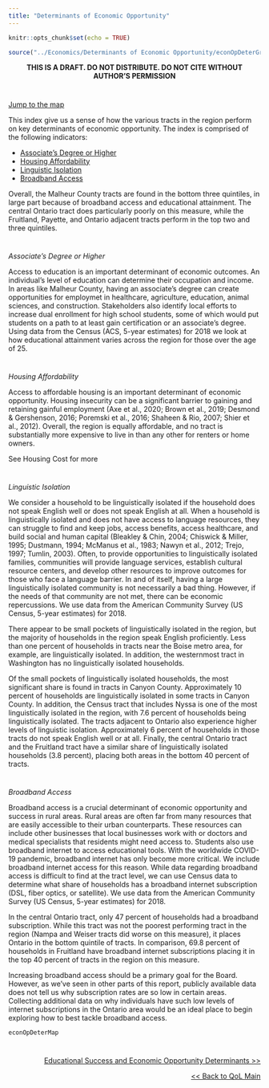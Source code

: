 ---
title: "Determinants of Economic Opportunity"
---

```{r setup, include=FALSE}
knitr::opts_chunk$set(echo = TRUE)
```

```{r, include=F}
source("../Economics/Determinants of Economic Opportunity/econOpDeterGraphics.R", local = knitr::knit_global())

```
<center>
**THIS IS A DRAFT. DO NOT DISTRIBUTE. DO NOT CITE WITHOUT AUTHOR'S PERMISSION**
</center>

#
#

<a href="#map">Jump to the map</a>


This index give us a sense of how the various tracts in the region perform on key determinants of economic opportunity. The index is comprised of the following indicators:

* <a href="#ADH"> Associate's Degree or Higher </a>
* <a href="#HAFF"> Housing Affordability </a>
* <a href="#LINGISO"> Linguistic Isolation </a>
* <a href="#BROAD"> Broadband Access </a>

Overall, the Malheur County tracts are found in the bottom three quintiles, in large part because of broadband access and educational attainment. The central Ontario tract does particularly poorly on this measure, while the Fruitland, Payette, and Ontario adjacent tracts perform in the top two and three quintiles. 

<div id="ADH"></div>

#
#

*Associate's Degree or Higher*

<div id="HAFF"></div>
Access to education is an important determinant of economic outcomes. An individual's level of education can determine their occupation and income. In areas like Malheur County, having an associate's degree can create opportunities for employmet in healthcare, agriculture, education, animal sciences, and construction. Stakeholders also identify local efforts to increase dual enrollment for high school students, some of which would put students on a path to at least gain certification or an associate’s degree. Using data from the Census (ACS, 5-year estimates) for 2018 we look at how educational attainment varies across the region for those over the age of 25. 



#
#

*Housing Affordability*


Access to affordable housing is an important determinant of economic opportunity. Housing insecurity can be a significant barrier to gaining and retaining gainful employment (Axe et al., 2020; Brown et al., 2019; Desmond & Gershenson, 2016; Poremski et al., 2016; Shaheen & Rio, 2007; Shier et al., 2012). Overall, the region is equally affordable, and no tract is substantially more expensive to live in than any other for renters or home owners. 
<div id="LINGISO"></div>
See Housing Cost for more



#
#

*Linguistic Isolation*


We consider a household to be linguistically isolated if the household does not speak English well or does not speak English at all. When a household is linguistically isolated and does not have access to language resources, they can struggle to find and keep jobs, access benefits, access healthcare, and build social and human capital (Bleakley & Chin, 2004; Chiswick & Miller, 1995; Dustmann, 1994; McManus et al., 1983; Nawyn et al., 2012; Trejo, 1997; Tumlin, 2003). Often, to provide opportunities to linguistically isolated families, communities will provide language services, establish cultural resource centers, and develop other resources to improve outcomes for those who face a language barrier. In and of itself, having a large linguistically isolated community is not necessarily a bad thing. However, if the needs of that community are not met, there can be economic repercussions. We use data from the American Community Survey (US Census, 5-year estimates) for 2018. 

There appear to be small pockets of linguistically isolated in the region, but the majority of households in the region speak English proficiently. Less than one percent of households in tracts near the Boise metro area, for example, are linguistically isolated. In addition, the westernmost tract in Washington has no linguistically isolated households. 
<div id="BROAD"></div>
Of the small pockets of linguistically isolated households, the most significant share is found in tracts in Canyon County. Approximately 10 percent of households are linguistically isolated in some tracts in Canyon County. In addition, the Census tract that includes Nyssa is one of the most linguistically isolated in the region, with 7.6 percent of households being linguistically isolated. The tracts adjacent to Ontario also experience higher levels of linguistic isolation. Approximately 6 percent of households in those tracts do not speak English well or at all. Finally, the central Ontario tract and the Fruitland tract have a similar share of linguistically isolated households (3.8 percent), placing both areas in the bottom 40 percent of tracts. 



#
#

*Broadband Access*


Broadband access is a crucial determinant of economic opportunity and success in rural areas. Rural areas are often far from many resources that are easily accessible to their urban counterparts. These resources can include other businesses that local businesses work with or doctors and medical specialists that residents might need access to. Students also use broadband internet to access educational tools. With the worldwide COVID-19 pandemic, broadband internet has only become more critical. We include broadband internet access for this reason. While data regarding broadband access is difficult to find at the tract level, we can use Census data to determine what share of households has a broadband internet subscription (DSL, fiber optics, or satellite). We use data from the American Community Survey (US Census, 5-year estimates) for 2018. 

In the central Ontario tract, only 47 percent of households had a broadband subscription. While this tract was not the poorest performing tract in the region (Nampa and Weiser tracts did worse on this measure), it places Ontario in the bottom quintile of tracts. In comparison, 69.8 percent of households in Fruitland have broadband internet subscriptions placing it in the top 40 percent of tracts in the region on this measure.

Increasing broadband access should be a primary goal for the Board. However, as we've seen in other parts of this report, publicly available data does not tell us why subscription rates are so low in certain areas. Collecting additional data on why individuals have such low levels of internet subscriptions in the Ontario area would be an ideal place to begin exploring how to best tackle broadband access. 

<div id="map">
```{r, echo=F, fig.height=6,fig.width=10}
econOpDeterMap

```

</div>


#
#
<p style="text-align:right">
<a href="https://eobed-dspg.github.io/edDeterPage.html"> Educational Success and Economic Opportunity Determinants >> </a></p>

<p style="text-align:right">
<a href="https://eobed-dspg.github.io/qolPage.html"> << Back to QoL Main </a></p>
